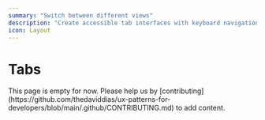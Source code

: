```yaml
---
summary: "Switch between different views"
description: "Create accessible tab interfaces with keyboard navigation, ARIA attributes, and responsive design patterns."
icon: Layout
---
```



# Tabs

<Callout type="warning">
  This page is empty for now. Please help us by
  [contributing](https://github.com/thedaviddias/ux-patterns-for-developers/blob/main/.github/CONTRIBUTING.md)
  to add content.
</Callout>

